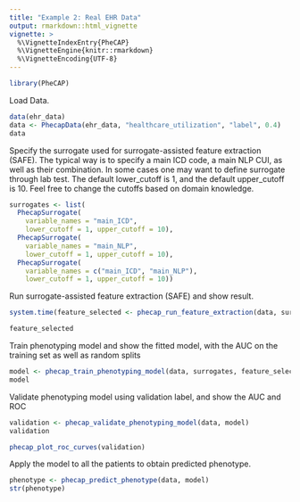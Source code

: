 ```yaml
---
title: "Example 2: Real EHR Data"
output: rmarkdown::html_vignette
vignette: >
  %\VignetteIndexEntry{PheCAP}
  %\VignetteEngine{knitr::rmarkdown}
  %\VignetteEncoding{UTF-8}
---
```


```r
library(PheCAP)
```

Load Data.

```r
data(ehr_data)
data <- PhecapData(ehr_data, "healthcare_utilization", "label", 0.4)
data
```

Specify the surrogate used for surrogate-assisted feature extraction (SAFE). The typical way is to specify a main ICD code, a main NLP CUI, as well as their combination. In some cases one may want to define surrogate through lab test. The default lower_cutoff is 1, and the default upper_cutoff is 10. Feel free to change the cutoffs based on domain knowledge.

```r
surrogates <- list(
  PhecapSurrogate(
    variable_names = "main_ICD",
    lower_cutoff = 1, upper_cutoff = 10),
  PhecapSurrogate(
    variable_names = "main_NLP",
    lower_cutoff = 1, upper_cutoff = 10),
  PhecapSurrogate(
    variable_names = c("main_ICD", "main_NLP"),
    lower_cutoff = 1, upper_cutoff = 10))
```

Run surrogate-assisted feature extraction (SAFE) and show result.

```r
system.time(feature_selected <- phecap_run_feature_extraction(data, surrogates))
```

```r
feature_selected
```

Train phenotyping model and show the fitted model, with the AUC on the training set as well as random splits

```r
model <- phecap_train_phenotyping_model(data, surrogates, feature_selected)
model
```

Validate phenotyping model using validation label, and show the AUC and ROC

```r
validation <- phecap_validate_phenotyping_model(data, model)
validation
```

```r
phecap_plot_roc_curves(validation)
```

Apply the model to all the patients to obtain predicted phenotype.

```r
phenotype <- phecap_predict_phenotype(data, model)
str(phenotype)
```

